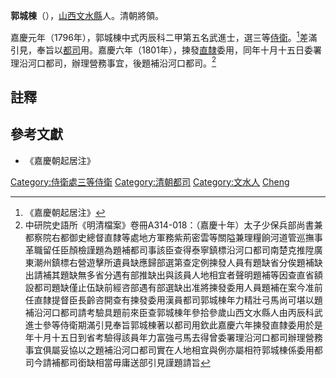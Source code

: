 '''郭城棟'''（{{bd|1773年||？||Guo郭}}），[[山西|山西]][[文水縣|文水縣]]人。清朝將領。

嘉慶元年（1796年），郭城棟中式丙辰科二甲第五名武進士，選三等[[侍衛|侍衛]]。<ref>《嘉慶朝起居注》</ref>差滿引見，奉旨以[[都司|都司]]用。嘉慶六年（1801年），揀發[[直隸|直隸]]委用，同年十月十五日委署理沿河口都司，辦理營務事宜，後題補沿河口都司。<ref>中研院史語所《明清檔案》卷冊A314-018：（嘉慶十年）太子少保兵部尚書兼都察院右都御史總督直隸等處地方軍務紫荊密雲等關隘兼理糧餉河道管巡撫事革職留任臣顏檢謹題為題補都司事該臣查得泰寧鎮標沿河口都司南楚克推陞廣東潮州鎮標右營遊擊所遺員缺應歸部選第查定例揀發人員有題缺省分俟題補缺出請補其題缺無多省分遇有部推缺出與該員人地相宜者聲明題補等因查直省額設都司題缺僅止伍缺前經咨部遇有部選缺出准將揀發委用人員題補在案今准前任直隸提督臣長齡咨開查有揀發委用漢員都司郭城棟年力精壯弓馬尚可堪以題補沿河口都司請考驗具題前來臣查郭城棟年參拾參歲山西文水縣人由丙辰科武進士參等侍衛期滿引見奉旨郭城棟著以都司用欽此嘉慶六年揀發直隸委用於是年十月十五日到省考驗得該員年力富強弓馬去得曾委署理沿河口都司辦理營務事宜俱屬妥協以之題補沿河口都司實在人地相宜與例亦屬相符郭城棟係委用都司今請補都司銜缺相當毋庸送部引見謹題請旨</ref>

==註釋==
{{reflist}}

==參考文獻==
*《嘉慶朝起居注》

{{嘉慶元年丙辰科武殿試金榜}}
{{DEFAULTSORT:Guo郭}}
[[Category:侍衛處三等侍衛|Category:侍衛處三等侍衛]]
[[Category:清朝都司|Category:清朝都司]]
[[Category:文水人|Category:文水人]]
[[Category:郭姓|Cheng]]